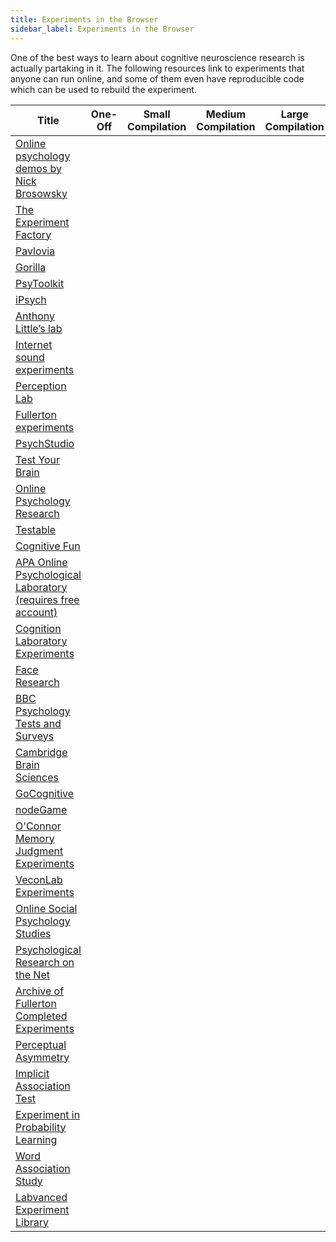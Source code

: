```yaml
---
title: Experiments in the Browser
sidebar_label: Experiments in the Browser
---
```



One of the best ways to learn about cognitive neuroscience research is actually partaking in it. The following resources link to experiments that anyone can run online, and some of them even have reproducible code which can be used to rebuild the experiment.

|  Title                                                                                                                        | One-Off<HeaderSpace size="70px"/>  | Small Compilation<HeaderSpace size="70px"/>  | Medium Compilation<HeaderSpace size="70px"/>  | Large Compilation<HeaderSpace size="70px"/>  | Reproducible Code<HeaderSpace size="70px"/>  |
|-------------------------------------------------------------------------------------------------------------------------------|------------------------------------|:--------------------------------------------:|:---------------------------------------------:|:--------------------------------------------:|:--------------------------------------------:|
| [Online psychology demos by Nick Brosowsky](https://github.com/nbrosowsky/online-psychology-demos)                            |                                    |       <ColorGenerator color="#25c2a0"/>      |                                               |                                              |       <ColorGenerator color="#25c2a0"/>      |
| [The Experiment Factory](https://expfactory.github.io/experiments)                                                            |                                    |                                              |                                               |       <ColorGenerator color="#25c2a0"/>      |       <ColorGenerator color="#25c2a0"/>      |
| [Pavlovia](https://pavlovia.org/explore)                                                                                      |                                    |                                              |                                               |       <ColorGenerator color="#25c2a0"/>      |       <ColorGenerator color="#25c2a0"/>      |
| [Gorilla](https://gorilla.sc/support/samples)                                                                                 |                                    |                                              |       <ColorGenerator color="#25c2a0"/>       |                                              |       <ColorGenerator color="#25c2a0"/>      |
| [PsyToolkit](https://www.psytoolkit.org/experiment-library)                                                                   |                                    |                                              |       <ColorGenerator color="#25c2a0"/>       |                                              |       <ColorGenerator color="#25c2a0"/>      |
| [iPsych](http://www.ipsychexpts.com/directory.php)                                                                            |                                    |       <ColorGenerator color="#25c2a0"/>      |                                               |                                              |                                              |
| [Anthony Little’s lab](http://www.alittlelab.com)                                                                             |                                    |       <ColorGenerator color="#25c2a0"/>      |                                               |                                              |                                              |
| [Internet sound experiments](http://www.sound101.org)                                                                         |                                    |       <ColorGenerator color="#25c2a0"/>      |                                               |                                              |                                              |
| [Perception Lab](http://www.perceptionlab.com/WEBPAGE/Participate/Participate.php)                                            |                                    |       <ColorGenerator color="#25c2a0"/>      |                                               |                                              |                                              |
| [Fullerton experiments](http://psych.fullerton.edu/mbirnbaum/decisions/thanks.htm)                                            |                                    |       <ColorGenerator color="#25c2a0"/>      |                                               |                                              |                                              |
| [PsychStudio](https://www.psychstudio.com/demos)                                                                              |                                    |       <ColorGenerator color="#25c2a0"/>      |                                               |                                              |                                              |
| [Test Your Brain](https://natgeotv.com/int/brain-games/interact/test-your-brain-game)                                         |                                    |       <ColorGenerator color="#25c2a0"/>      |                                               |                                              |                                              |
| [Online Psychology Research](https://experiments.psy.gla.ac.uk)                                                               |                                    |       <ColorGenerator color="#25c2a0"/>      |                                               |                                              |                                              |
| [Testable](https://www.testable.org/library)                                                                                  |                                    |                                              |       <ColorGenerator color="#25c2a0"/>       |                                              |                                              |
| [Cognitive Fun](http://cognitivefun.net)                                                                                      |                                    |                                              |       <ColorGenerator color="#25c2a0"/>       |                                              |                                              |
| [APA Online Psychological Laboratory (requires free account)](https://opl.apa.org/OPL-Student/index.html?#/StudentExperiment) |                                    |                                              |       <ColorGenerator color="#25c2a0"/>       |                                              |                                              |
| [Cognition Laboratory Experiments](https://psych.hanover.edu/JavaTest/CLE/Cognition_js/cognition.html)                        |                                    |                                              |       <ColorGenerator color="#25c2a0"/>       |                                              |                                              |
| [Face Research](http://www.faceresearch.org/exp)                                                                              |                                    |                                              |       <ColorGenerator color="#25c2a0"/>       |                                              |                                              |
| [BBC Psychology Tests and Surveys](https://www.bbc.co.uk/science/humanbody/mind/index_surveys.shtml)                          |                                    |                                              |       <ColorGenerator color="#25c2a0"/>       |                                              |                                              |
| [Cambridge Brain Sciences](https://www.cambridgebrainsciences.com/science/tasks)                                              |                                    |                                              |       <ColorGenerator color="#25c2a0"/>       |                                              |                                              |
| [GoCognitive](http://gocognitive.net/demos)                                                                                   |                                    |                                              |       <ColorGenerator color="#25c2a0"/>       |                                              |                                              |
| [nodeGame](https://nodegamedemo.herokuapp.com)                                                                                |                                    |                                              |       <ColorGenerator color="#25c2a0"/>       |                                              |                                              |
| [O'Connor Memory Judgment Experiments](https://www.st-andrews.ac.uk/~oclab)                                                   |                                    |                                              |       <ColorGenerator color="#25c2a0"/>       |                                              |                                              |
| [VeconLab Experiments](http://veconlab.econ.virginia.edu/admin.htm)                                                           |                                    |                                              |                                               |       <ColorGenerator color="#25c2a0"/>      |                                              |
| [Online Social Psychology Studies](https://www.socialpsychology.org/expts.htm)                                                |                                    |                                              |                                               |       <ColorGenerator color="#25c2a0"/>      |                                              |
| [Psychological Research on the Net](https://psychology.hanover.edu/research/exponnet.html)                                    |                                    |                                              |                                               |       <ColorGenerator color="#25c2a0"/>      |                                              |
| [Archive of Fullerton Completed Experiments](http://psych.fullerton.edu/mbirnbaum/archive.htm)                                |                                    |                                              |                                               |       <ColorGenerator color="#25c2a0"/>      |                                              |
| [Perceptual Asymmetry](http://www.perceptionlab.com/WEBPAGE/Transforms/hemispheric/test_1.html)                               | <ColorGenerator color="#25c2a0"/>  |                                              |                                               |                                              |                                              |
| [Implicit Association Test](https://implicit.harvard.edu/implicit)                                                            |                                    |                                              |       <ColorGenerator color="#25c2a0"/>       |                                              |                                              |
| [Experiment in Probability Learning](http://psych.fullerton.edu/mbirnbaum/web/ProbLearn.htm)                                  | <ColorGenerator color="#25c2a0"/>  |                                              |                                               |                                              |                                              |
| [Word Association Study](https://smallworldofwords.org/en/introduction)                                                       | <ColorGenerator color="#25c2a0"/>  |                                              |                                               |                                              |                                              |
| [Labvanced Experiment Library](https://www.labvanced.com/page/library)                                                        |                                    |                                              |                                               |       <ColorGenerator color="#25c2a0"/>      |                                              |
